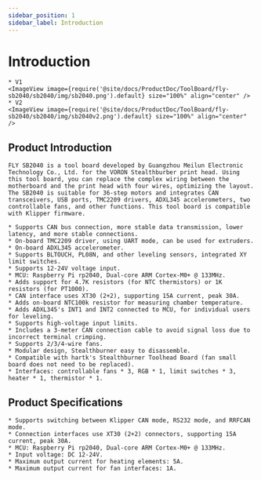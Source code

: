 ```yaml
---
sidebar_position: 1
sidebar_label: Introduction
---
```



# Introduction

    * V1
    <ImageView image={require('@site/docs/ProductDoc/ToolBoard/fly-sb2040/sb2040/img/sb2040.png').default} size="100%" align="center" />
    * V2
    <ImageView image={require('@site/docs/ProductDoc/ToolBoard/fly-sb2040/sb2040/img/sb2040v2.png').default} size="100%" align="center" />

## Product Introduction

    FLY SB2040 is a tool board developed by Guangzhou Meilun Electronic Technology Co., Ltd. for the VORON Stealthburber print head. Using this tool board, you can replace the complex wiring between the motherboard and the print head with four wires, optimizing the layout. The SB2040 is suitable for 36-step motors and integrates CAN transceivers, USB ports, TMC2209 drivers, ADXL345 accelerometers, two controllable fans, and other functions. This tool board is compatible with Klipper firmware.

    * Supports CAN bus connection, more stable data transmission, lower latency, and more stable connections.
    * On-board TMC2209 driver, using UART mode, can be used for extruders.
    * On-board ADXL345 accelerometer.
    * Supports BLTOUCH, PL08N, and other leveling sensors, integrated XY limit switches.
    * Supports 12-24V voltage input.
    * MCU: Raspberry Pi rp2040, Dual-core ARM Cortex-M0+ @ 133MHz.
    * Adds support for 4.7K resistors (for NTC thermistors) or 1K resistors (for PT1000).
    * CAN interface uses XT30 (2+2), supporting 15A current, peak 30A.
    * Adds on-board NTC100k resistor for measuring chamber temperature.
    * Adds ADXL345's INT1 and INT2 connected to MCU, for individual users for leveling.
    * Supports high-voltage input limits.
    * Includes a 3-meter CAN connection cable to avoid signal loss due to incorrect terminal crimping.
    * Supports 2/3/4-wire fans.
    * Modular design, Stealthburner easy to disassemble.
    * Compatible with hartk's Stealthburner Toolhead Board (fan small board does not need to be replaced).
    * Interfaces: controllable fans * 3, RGB * 1, limit switches * 3, heater * 1, thermistor * 1.

## Product Specifications

    * Supports switching between Klipper CAN mode, RS232 mode, and RRFCAN mode.
    * Connection interfaces use XT30 (2+2) connectors, supporting 15A current, peak 30A.
    * MCU: Raspberry Pi rp2040, Dual-core ARM Cortex-M0+ @ 133MHz.
    * Input voltage: DC 12-24V.
    * Maximum output current for heating elements: 5A.
    * Maximum output current for fan interfaces: 1A.